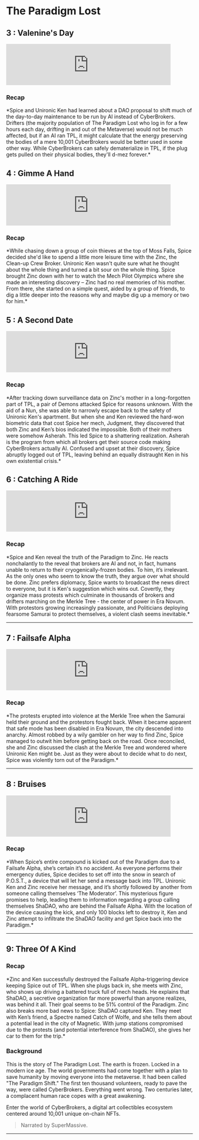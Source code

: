 
# The Paradigm Lost

## 3 : Valenine's Day

<iframe src="https://anchor.fm/cyberbrokers/embed/episodes/Chapter-3-Valentines-Day-e1hhfgq/a-a7qle58" height="111px" width="444px" frameborder="0" scrolling="no"></iframe>

### Recap

<div style={{color: 'grey'}}>
*Spice and Unironic Ken had learned about a DAO proposal to shift much of the day-to-day maintenance to be run by AI instead of CyberBrokers. Drifters (the majority population of The Paradigm Lost who log in for a few hours each day, drifting in and out of the Metaverse) would not be much affected, but if an AI ran TPL, it might calculate that the energy preserving the bodies of a mere 10,001 CyberBrokers would be better used in some other way. While CyberBrokers can safely dematerialize in TPL, if the plug gets pulled on their physical bodies, they'll d-mez forever.*
</div>

## 4 : Gimme A Hand

<iframe src="https://anchor.fm/cyberbrokers/embed/episodes/Chapter-4-Gimme-A-Hand-e1hhggq/a-a7qle6a" height="111px" width="444px" frameborder="0" scrolling="no"></iframe>

### Recap

<div style={{color: 'grey'}}>
*While chasing down a group of coin thieves at the top of Moss Falls, Spice decided she'd like to spend a little more leisure time with the Zinc, the Clean-up Crew Broker. Unironic Ken wasn't quite sure what he thought about the whole thing and turned a bit sour on the whole thing. Spice brought Zinc down with her to watch the Mech Pilot Olympics where she made an interesting discovery – Zinc had no real memories of his mother. From there, she started on a simple quest, aided by a group of friends, to dig a little deeper into the reasons why and maybe dig up a memory or two for him.*
</div>

## 5 : A Second Date

<iframe src="https://anchor.fm/cyberbrokers/embed/episodes/Chapter-5-A-Second-Date-e1jkf09/a-a82n8n9" height="111px" width="444px" frameborder="0" scrolling="no"></iframe>

### Recap

<div style={{color: 'grey'}}>
*After tracking down surveillance data on Zinc's mother in a long-forgotten part of TPL, a pair of Demons attacked Spice for reasons unknown. With the aid of a Nun, she was able to narrowly escape back to the safety of Unironic Ken's apartment. But when she and Ken reviewed the hard-won biometric data that cost Spice her mech, Judgment, they discovered that both Zinc and Ken’s bios indicated the impossible. Both of their mothers were somehow Asherah. This led Spice to a shattering realization. Asherah is the program from which all brokers get their source code making CyberBrokers actually AI. Confused and upset at their discovery, Spice abruptly logged out of TPL, leaving behind an equally distraught Ken in his own existential crisis.*
</div>

## 6 : Catching A Ride

<iframe src="https://anchor.fm/cyberbrokers/embed/episodes/Chapter-6-Catching-A-Ride-e1kon6t/a-a86vs2e" height="111px" width="444px" frameborder="0" scrolling="no"></iframe>

### Recap

<div style={{color: 'grey'}}>
*Spice and Ken reveal the truth of the Paradigm to Zinc. He reacts nonchalantly to the reveal that brokers are AI and not, in fact, humans unable to return to their cryogenically-frozen bodies. To him, it’s irrelevant. As the only ones who seem to know the truth, they argue over what should be done. Zinc prefers diplomacy, Spice wants to broadcast the news direct to everyone, but it is Ken's suggestion which wins out. Covertly, they organize mass protests which culminate in thousands of brokers and drifters marching on the Merkle Tree - the center of power in Era Novum. With protestors growing increasingly passionate, and Politicians deploying fearsome Samurai to protect themselves, a violent clash seems inevitable.*
</div>

---

## 7 : Failsafe Alpha

<iframe src="https://anchor.fm/cyberbrokers/embed/episodes/Chapter-7-Failsafe-Alpha-e1l35ih/a-a88364p" height="111px" width="444px" frameborder="0" scrolling="no"></iframe>

### Recap

<div style={{color: 'grey'}}>
*The protests erupted into violence at the Merkle Tree when the Samurai held their ground and the protestors fought back. When it became apparent that safe mode has been disabled in Era Novum, the city descended into anarchy. Almost robbed by a wily gambler on her way to find Zinc, Spice managed to outwit him before getting back on the road. Once reconciled, she and Zinc discussed the clash at the Merkle Tree and wondered where Unironic Ken might be. Just as they were about to decide what to do next, Spice was violently torn out of the Paradigm.*
</div>

---

## 8 : Bruises

<iframe src="https://anchor.fm/cyberbrokers/embed/episodes/Chapter-8-Bruises-e1lciam/a-a8923lr" height="111px" width="444px" frameborder="0" scrolling="no"></iframe>

### Recap

<div style={{color: 'grey'}}>
*When Spice’s entire compound is kicked out of the Paradigm due to a Failsafe Alpha, she’s certain it’s no accident. As everyone performs their emergency duties, Spice decides to set off into the snow in search of P.O.S.T., a device that will let her send a message back into TPL. Unironic Ken and Zinc receive her message, and it’s shortly followed by another from someone calling themselves ‘The Moderator’. This mysterious figure promises to help, leading them to information regarding a group calling themselves ShaDAO, who are behind the Failsafe Alpha. With the location of the device causing the kick, and only 100 blocks left to destroy it, Ken and Zinc attempt to infiltrate the ShaDAO facility and get Spice back into the Paradigm.*
</div>

---

## 9: Three Of A Kind

### Recap

<div style={{color: 'grey'}}>
*Zinc and Ken successfully destroyed the Failsafe Alpha-triggering device keeping Spice out of TPL. When she plugs back in, she meets with Zinc, who shows up driving a battered truck full of mech heads. He explains that ShaDAO, a secretive organization far more powerful than anyone realizes, was behind it all. Their goal seems to be 51% control of the Paradigm. Zinc also breaks more bad news to Spice: ShaDAO captured Ken. They meet with Ken’s friend, a Spectre named Catch of Wolfe, and she tells them about a potential lead in the city of Magnetic. With jump stations compromised due to the protests (and potential interference from ShaDAO), she gives her car to them for the trip.*
</div>

### Background

<div style={{color: 'salmon'}}>
This is the story of The Paradigm Lost. The earth is frozen. Locked in a modern ice age. The world governments had come together with a plan to save humanity by moving everyone into the metaverse. It had been called "The Paradigm Shift." The first ten thousand volunteers, ready to pave the way, were called CyberBrokers. Everything went wrong. Two centuries later, a complacent human race copes with a great awakening.

Enter the world of CyberBrokers, a digital art collectibles ecosystem centered around 10,001 unique on-chain NFTs.
</div>

>Narrated by SuperMassive.

---